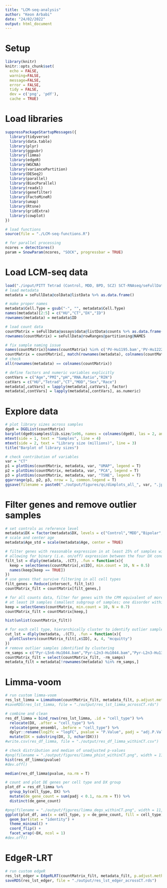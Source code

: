 ```yaml
---
title: "LCM-seq-analysis"
author: "Keon Arbabi"
date: "24/02/2022"
output: html_document
---
```


# Setup
```r
library(knitr)
knitr::opts_chunk$set(
  echo = FALSE,
  warning=FALSE,
  message=FALSE,
  error = FALSE,
  tidy = FALSE,
  dev = c('png', 'pdf'),
  cache = TRUE)

```

# Load libraries
```r

suppressPackageStartupMessages({
  library(tidyverse)
  library(data.table)
  library(plyr)
  library(ggpubr)
  library(limma)
  library(edgeR)
  library(WGCNA)
  library(variancePartition)
  library(DESeq2)
  library(parallel)
  library(BiocParallel)
  library(readxl)
  library(genefilter)
  library(FactoMineR)
  library(umap)
  library(Rtsne)
  library(gridExtra)
  library(cowplot)
})

# load functions 
source(file = "./LCM-seq-functions.R")

# for parallel processing
ncores = detectCores()
param = SnowParam(ncores, "SOCK", progressbar = TRUE)

```

# Load LCM-seq data 
```r

load("./input/PITT Tetrad (Control, MDD, BPD, SCZ) SCT-RNAseq/seFullData_5p-3bp_3p-15bp.rData")
# load metadata
metadata = seFullData@colData@listData %>% as.data.frame() 

# make proper names 
metadata$Cell.Type = gsub("-", "", metadata$Cell.Type)
names(metadata)[2:5] = c("HU","CT","DX","ID")
rownames(metadata) = metadata$ID

# load count data 
countMatrix = seFullData@assays$data@listData$counts %>% as.data.frame()
rownames(countMatrix) = seFullData@rowRanges@partitioning@NAMES

# fix sample naming issue 
names(countMatrix)[names(countMatrix) %in% c('PV-Hu1195.bam','PV-Hu1222.bam')] = c("PVALB-Hu1195.bam", "PVALB-Hu1222.bam")
countMatrix = countMatrix[, match(rownames(metadata), colnames(countMatrix))]
# check
all(rownames(metadata) == colnames(countMatrix)) 

# define factors and numeric variables explicitly 
contVars = c("Age","PMI","pH","RNA.Ratio","RIN")
catVars = c("HU","Tetrad","CT","MOD","Sex","Race")
metadata[,catVars] = lapply(metadata[,catVars], factor)
metadata[,contVars] = lapply(metadata[,contVars], as.numeric)

```

# Explore data 
```r

# plot library sizes across samples 
dge0 = DGEList(countMatrix)
barplot(dge0$samples$lib.size/1e06, names = colnames(dge0), las = 2, ann = FALSE, cex.names = 0.75)
mtext(side = 1, text = "Samples", line = 4)
mtext(side = 2, text = "Library size (millions)", line = 3)
title("Barplot of library sizes")

# check contribution of variables 
var = "CT"
p1 = plotDims(countMatrix, metadata, var, "UMAP", legend = T)
p2 = plotDims(countMatrix, metadata, var, "PCA", legend = T)
p3 = plotDims(countMatrix, metadata, var, "TSNE", legend = T)
ggarrange(p1, p2, p3, nrow = 1, common.legend = T)
ggsave(filename = paste0("./output/figures/qc/dimplots_all_", var, ".jpeg"), width = 9, height = 5)

```

# Filter genes and remove outlier samples 
```r
# set controls as reference level 
metadata$DX = factor(metadata$DX, levels = c("Control","MDD","Bipolar","SCHIZ"), labels = c("CTRL","MDD","BD","SCZ"))
# scale and center age 
metadata$Age_std = scale(metadata$Age, center = TRUE)

# filter genes with reasonable expression in at least 25% of samples with each cell-type,
# allowing for binary (i.e. on/off) expression between the four DX conditions
filt_lst = dlply(metadata, .(CT), .fun = function(x){
  keep = selectGenes(countMatrix[,x$ID], min.count = 10, N = 0.5)
  names(keep[keep == TRUE])
})
# use genes that survive filtering in all cell types
filt_genes = Reduce(intersect, filt_lst)
countMatrix_filt = countMatrix[filt_genes,]

# for all counts data, filter for genes with the CPM equivalent of more than 10 counts in
# at least 19 samples (smallest subgroup of samples; one disorder within one cell-type)
keep = selectGenes(countMatrix, min.count = 10, N = 0.7)
countMatrix_filt = countMatrix[keep,]

hist(unlist(countMatrix_filt))

# for each cell type, hierarchically cluster to identify outlier samples 
cut_lst = dlply(metadata, .(CT), .fun = function(x){
  plotClusters(countMatrix_filt[,x$ID], x, 4, "mcquitty")
})
# remove outlier samples identified by clustering 
rm_samps = c("Pyr-L5n6-Hu1044.bam","Pyr-L2n3-Hu1044.bam","Pyr-L2n3-Hu1341.bam","Pyr-L2n3-Hu1444.bam")
countMatrix_filt = select(countMatrix_filt, -rm_samps)
metadata_filt = metadata[!rownames(metadata) %in% rm_samps,]

```

# Limma-voom
```r
# run custom limma-voom
res_lst_limma = LimmaVoom(countMatrix_filt, metadata_filt, p.adjust.method = "BH")
#saveRDS(res_lst_limma, file = "./output/res_lst_limma_acrossCT.rds")

```

```r
# combine and clean 
res_df_limma = bind_rows(res_lst_limma, .id = "cell_type") %>% 
  relocate(DX, .after = "cell_type") %>% 
  relocate(gene_ensembl, .before = "cell_type") %>%
  dplyr::rename(log2fc = "logFC", pvalue = "P.Value", padj = "adj.P.Val") %>%
  mutate(DX = substring(DX, 3, nchar(DX)))
#write.csv(res_df_limma, file = "./output/res_df_limma_withinCT.csv")

# check distribution and median of unadjusted p-values 
#png(filename = "./output/figures/limma_phist_withinCT.png", width = 11, height = 8, units = "in", res = 600)
hist(res_df_limma$pvalue)
#dev.off()

median(res_df_limma$pvalue, na.rm = T)

# count and plot DE genes per cell type and DX group
plot_df = res_df_limma %>%
  group_by(cell_type, DX) %>% 
  mutate(de_gene_count = sum(padj < 0.1, na.rm = T)) %>%
  distinct(de_gene_count)

#png(filename = "./output/figures/limma_degs_withinCT.png", width = 11, height = 8, units = "in", res = 600)
ggplot(plot_df, aes(x = cell_type, y = de_gene_count, fill = cell_type)) +
  geom_bar(stat = "identity") +
  theme_minimal() +
  coord_flip() +
  facet_wrap(~DX, ncol = 1) 
#dev.off()

```

# EdgeR-LRT
```r
# run custom edgeR
res_lst_edger = EdgeRLRT(countMatrix_filt, metadata_filt, p.adjust.method = "BH")
saveRDS(res_lst_edger, file = "./output/res_lst_edger_acrossCT.rds")

```







